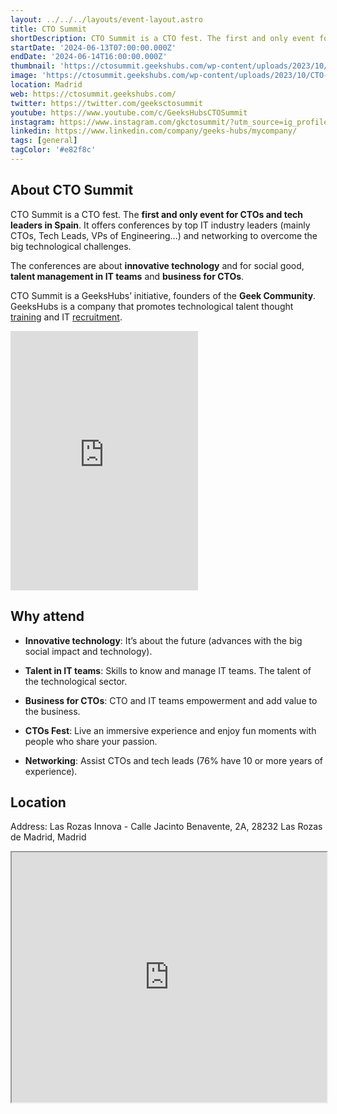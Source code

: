 ```yaml
---
layout: ../../../layouts/event-layout.astro
title: CTO Summit
shortDescription: CTO Summit is a CTO fest. The first and only event for CTOs and tech leaders in Spain. It offers conferences by top IT industry leaders (mainly CTOs, Tech Leads, VPs of Engineering…) and networking to overcome the big technological challenges.
startDate: '2024-06-13T07:00:00.000Z'
endDate: '2024-06-14T16:00:00.000Z'
thumbnail: 'https://ctosummit.geekshubs.com/wp-content/uploads/2023/10/CTO-Summit-2024-by-GeeksHubs-card.jpg'
image: 'https://ctosummit.geekshubs.com/wp-content/uploads/2023/10/CTO-Summit-2024-by-GeeksHubs-card.jpg'
location: Madrid
web: https://ctosummit.geekshubs.com/
twitter: https://twitter.com/geeksctosummit
youtube: https://www.youtube.com/c/GeeksHubsCTOSummit
instagram: https://www.instagram.com/gkctosummit/?utm_source=ig_profile_share&igshid=v1i5wbn85kew
linkedin: https://www.linkedin.com/company/geeks-hubs/mycompany/
tags: [general]
tagColor: '#e82f8c'
---
```


## About CTO Summit

CTO Summit is a CTO fest. The **first and only event for CTOs and tech leaders in Spain**. It offers conferences by top IT industry leaders (mainly CTOs, Tech Leads, VPs of Engineering…) and networking to overcome the big technological challenges.

The conferences are about **innovative technology** and for social good, **talent management in IT teams** and **business for CTOs**.

CTO Summit is a GeeksHubs’ initiative, founders of the **Geek Community**. GeeksHubs is a company that promotes technological talent thought [training](https://geekshubsacademy.com/?utm_source=ctosummit&utm_medium=web&utm_campaign=2024) and IT [recruitment](https://geekshubs.com/talento?utm_source=ctosummit&utm_medium=web&utm_campaign=2024).

<iframe
  height="415"
  class="mb-4 mt-4 w-full border-none"
  src="https://www.youtube.com/embed/_TYIgfsTps4?si=5Bdm9HdqzFRIO1KX"
  title="CTO Summit 2023"
  frameborder="0"
  allow="accelerometer; autoplay; clipboard-write; encrypted-media; gyroscope; picture-in-picture; web-share"
  allowfullscreen
></iframe>

## Why attend

- **Innovative technology**: It’s about the future (advances with the big social impact and technology).

- **Talent in IT teams**: Skills to know and manage IT teams. The talent of the technological sector.

- **Business for CTOs**: CTO and IT teams empowerment and add value to the business.

- **CTOs Fest**: Live an immersive experience and enjoy fun moments with people who share your passion.

- **Networking**: Assist CTOs and tech leads (76% have 10 or more years of experience).

## Location

Address: Las Rozas Innova - Calle Jacinto Benavente, 2A, 28232 Las Rozas de Madrid, Madrid

<iframe
  style="width: 100%; height: 400px;"
  height="400"
  allowfullscreen=""
  loading="lazy"
  referrerpolicy="no-referrer-when-downgrade"
  src="https://www.google.com/maps/embed?pb=!1m18!1m12!1m3!1d3032.924445196094!2d-3.8934881876610294!3d40.52116104915633!2m3!1f0!2f0!3f0!3m2!1i1024!2i768!4f13.1!3m3!1m2!1s0xd4183fb24c2a645%3A0xa8b0fe956494d5bd!2sLas%20Rozas%20Innova!5e0!3m2!1sen!2ses!4v1698917684759!5m2!1sen!2ses"
  aria-label="Las Rozas Innova - Calle Jacinto Benavente, 2A, 28232 Las Rozas de Madrid, Madrid"
></iframe>

